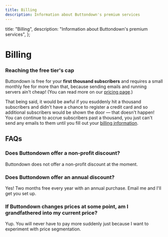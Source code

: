 ```yaml
---
title: Billing
description: Information about Buttondown's premium services
---
```



  title: "Billing",
  description: "Information about Buttondown's premium services",
};

# Billing

<WIPNotice />

### Reaching the free tier's cap

Buttondown is free for your **first thousand subscribers** and requires a small monthly fee for more than that, because sending emails and running servers ain't cheap! (You can read more on our [pricing page](https://buttondown.email/pricing).)

That being said, it would be awful if you esuddenly hit a thousand subscribers and didn't have a chance to register a credit card and so additional subscribers would be shown the door — that doesn't happen! You can continue to accrue subscribers past a thousand, you just can't send any emails to them until you fill out your [billing information](https://buttondown.email/settings/billing).

## FAQs

### Does Buttondown offer a non-profit discount?

Buttondown does not offer a non-profit discount at the moment.

### Does Buttondown offer an annual discount?

Yes! Two months free every year with an annual purchase. Email me and I'll get you set up.

### If Buttondown changes prices at some point, am I grandfathered into my current price?

Yup. You will never have to pay more suddenly just because I want to experiment with price segmentation.
